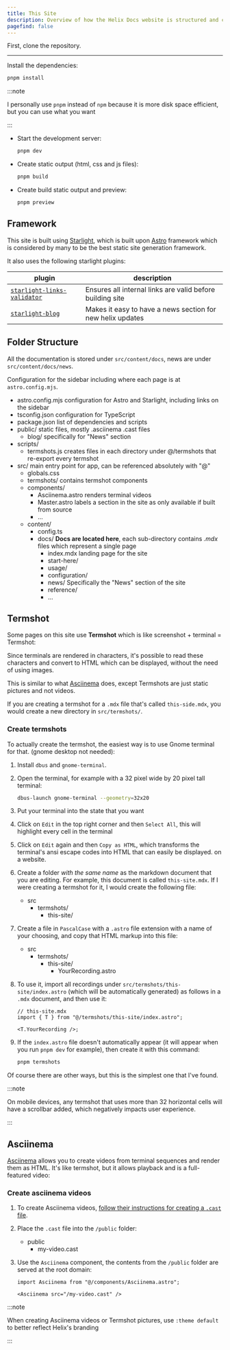```yaml
---
title: This Site
description: Overview of how the Helix Docs website is structured and contributing information
pagefind: false
---
```




First, clone the repository.

---

Install the dependencies:

```sh
pnpm install
```

:::note

I personally use `pnpm` instead of `npm` because it is more disk space efficient, but you can use what you want

:::

- Start the development server:

  ```sh
  pnpm dev
  ```

- Create static output (html, css and js files):

  ```sh
  pnpm build
  ```

- Create build static output and preview:

  ```sh
  pnpm preview
  ```

## Framework

This site is built using [Starlight](https://starlight.astro.build/), which is built upon [Astro](https://astro.build/) framework which is considered by many to be the best static site generation framework.

It also uses the following starlight plugins:

| plugin                                                                       | description                                                |
| ---------------------------------------------------------------------------- | ---------------------------------------------------------- |
| [`starlight-links-validator`](https://starlight-links-validator.vercel.app/) | Ensures all internal links are valid before building site  |
| [`starlight-blog`](https://starlight-blog-docs.vercel.app/)                  | Makes it easy to have a news section for new helix updates |

## Folder Structure

All the documentation is stored under `src/content/docs`, news are under `src/content/docs/news`.

Configuration for the sidebar including where each page is at `astro.config.mjs`.

<FileTree>

- astro.config.mjs configuration for Astro and Starlight, including links on the sidebar
- tsconfig.json configuration for TypeScript
- package.json list of dependencies and scripts
- public/ static files, mostly .asciinema .cast files
  - blog/ specifically for "News" section
- scripts/
  - termshots.js creates files in each directory under @/termshots that re-export every termshot
- src/ main entry point for app, can be referenced absolutely with "@"
  - globals.css
  - termshots/ contains termshot components
  - components/
    - Asciinema.astro renders terminal videos
    - Master.astro labels a section in the site as only available if built from source
    - ...
  - content/
    - config.ts
    - docs/ **Docs are located here**, each sub-directory contains _.mdx_ files which represent a single page
      - index.mdx landing page for the site
      - start-here/
      - usage/
      - configuration/
      - news/ Specifically the "News" section of the site
      - reference/
      - ...

</FileTree>

## Termshot

Some pages on this site use **Termshot** which is like screenshot + terminal = Termshot:


<DefaultTheme />

Since terminals are rendered in characters, it's possible to read these characters and convert to HTML which can be displayed, without the need of using images.

This is similar to what [Asciinema](https://asciinema.org/) does, except Termshots are just static pictures and not videos.

If you are creating a termshot for a `.mdx` file that's called `this-side.mdx`, you would create a new directory in `src/termshots/`.

### Create termshots

To actually create the termshot, the easiest way is to use Gnome terminal for that. (gnome desktop not needed):

<Steps>

1. Install `dbus` and `gnome-terminal`.

2. Open the terminal, for example with a 32 pixel wide by 20 pixel tall terminal:

   ```sh
   dbus-launch gnome-terminal --geometry=32x20
   ```

3. Put your terminal into the state that you want

4. Click on `Edit` in the top right corner and then `Select All`, this will highlight every cell in the terminal

5. Click on `Edit` again and then `Copy as HTML`, which transforms the terminal's ansi escape codes into HTML that can easily be displayed. on a website.

6. Create a folder _with the same name_ as the markdown document that you are editing. For example, this document is called `this-site.mdx`. If I were creating a termshot for it, I would create the following file:

   <FileTree>

   - src
     - termshots/
       - this-site/

   </FileTree>

7. Create a file in `PascalCase` with a `.astro` file extension with a name of your choosing, and copy that HTML markup into this file:

   <FileTree>

   - src
     - termshots/
       - this-site/
         - YourRecording.astro

   </FileTree>

8. To use it, import all recordings under `src/termshots/this-site/index.astro` (which will be automatically generated) as follows in a `.mdx` document, and then use it:

   ```mdx
   // this-site.mdx
   import { T } from "@/termshots/this-site/index.astro";

   <T.YourRecording />;
   ```

9. If the `index.astro` file doesn't automatically appear (it will appear when you run `pnpm dev` for example), then create it with this command:

   ```sh
   pnpm termshots
   ```

</Steps>

Of course there are other ways, but this is the simplest one that I've found.

:::note

On mobile devices, any termshot that uses more than 32 horizontal cells will have a scrollbar added, which negatively impacts user experience.

:::

## Asciinema

[Asciinema](https://asciinema.org/) allows you to create videos from terminal sequences and render them as HTML. It's like termshot, but it allows playback and is a full-featured video:

<Asciinema src="/blog/softwrap.cast" />

### Create asciinema videos

<Steps>

1. To create Asciinema videos, [follow their instructions for creating a `.cast` file](https://asciinema.org/).

2. Place the `.cast` file into the `/public` folder:

   <FileTree>

   - public
     - my-video.cast

   </FileTree>

3. Use the `Asciinema` component, the contents from the `/public` folder are served at the root domain:

   ```mdx
   import Asciinema from "@/components/Asciinema.astro";

   <Asciinema src="/my-video.cast" />
   ```

</Steps>

:::note

When creating Asciinema videos or Termshot pictures, use `:theme default` to better reflect Helix's branding

:::
